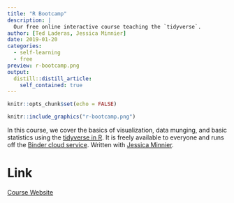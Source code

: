 ```yaml
---
title: "R Bootcamp"
description: |
  Our free online interactive course teaching the `tidyverse`.
author: [Ted Laderas, Jessica Minnier]
date: 2019-01-20
categories:
  - self-learning
  - free
preview: r-bootcamp.png
output:
  distill::distill_article:
    self_contained: true
---
```



```r
knitr::opts_chunk$set(echo = FALSE)
```

```r
knitr::include_graphics("r-bootcamp.png")
```

In this course, we cover the basics of visualization, data munging, and basic statistics using the [tidyverse in R](http://tidyverse.org). It is freely available to everyone and runs off the [Binder cloud service](http://mybinder.org). Written with [Jessica Minnier](http://jessicaminnier.com/).

# Link

[Course Website](https://r-bootcamp.netlify.app){.btn .btn--info}
